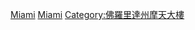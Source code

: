 
{{commonscat|Skyscrapers in Miami, Florida}}
{{GeoGroup}}

[[Category:邁阿密建築物|Miami]]
[[Category:美國各城市摩天大樓|Miami]]
[[Category:佛羅里達州摩天大樓|Category:佛羅里達州摩天大樓]]